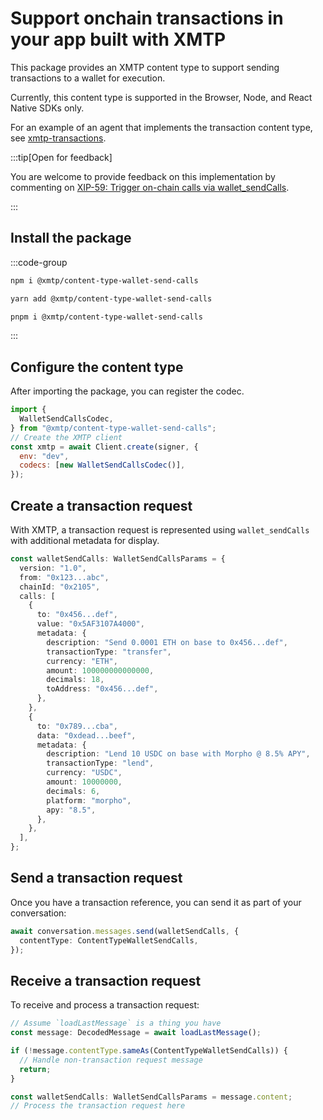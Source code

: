 
<AutoBreadcrumb />

# Support onchain transactions in your app built with XMTP

This package provides an XMTP content type to support sending transactions to a wallet for execution.

Currently, this content type is supported in the Browser, Node, and React Native SDKs only.

For an example of an agent that implements the transaction content type, see [xmtp-transactions](https://github.com/ephemeraHQ/xmtp-agent-examples/tree/main/examples/xmtp-transactions).

:::tip[Open for feedback]

You are welcome to provide feedback on this implementation by commenting on [XIP-59: Trigger on-chain calls via wallet_sendCalls](https://community.xmtp.org/t/xip-59-trigger-on-chain-calls-via-wallet-sendcalls/889).

:::

## Install the package

:::code-group

```bash [npm]
npm i @xmtp/content-type-wallet-send-calls
```

```bash [yarn]
yarn add @xmtp/content-type-wallet-send-calls
```

```bash [pnpm]
pnpm i @xmtp/content-type-wallet-send-calls
```

:::

## Configure the content type

After importing the package, you can register the codec.

```js [Node]
import {
  WalletSendCallsCodec,
} from "@xmtp/content-type-wallet-send-calls";
// Create the XMTP client
const xmtp = await Client.create(signer, {
  env: "dev",
  codecs: [new WalletSendCallsCodec()],
});
```

## Create a transaction request

With XMTP, a transaction request is represented using `wallet_sendCalls` with additional metadata for display.

```ts [Node]
const walletSendCalls: WalletSendCallsParams = {
  version: "1.0",
  from: "0x123...abc",
  chainId: "0x2105",
  calls: [
    {
      to: "0x456...def",
      value: "0x5AF3107A4000",
      metadata: {
        description: "Send 0.0001 ETH on base to 0x456...def",
        transactionType: "transfer",
        currency: "ETH",
        amount: 100000000000000,
        decimals: 18,
        toAddress: "0x456...def",
      },
    },
    {
      to: "0x789...cba",
      data: "0xdead...beef",
      metadata: {
        description: "Lend 10 USDC on base with Morpho @ 8.5% APY",
        transactionType: "lend",
        currency: "USDC",
        amount: 10000000,
        decimals: 6,
        platform: "morpho",
        apy: "8.5",
      },
    },
  ],
};
```

## Send a transaction request

Once you have a transaction reference, you can send it as part of your conversation:

```ts [Node]
await conversation.messages.send(walletSendCalls, {
  contentType: ContentTypeWalletSendCalls,
});
```

## Receive a transaction request

To receive and process a transaction request:

```ts [Node]
// Assume `loadLastMessage` is a thing you have
const message: DecodedMessage = await loadLastMessage();

if (!message.contentType.sameAs(ContentTypeWalletSendCalls)) {
  // Handle non-transaction request message
  return;
}

const walletSendCalls: WalletSendCallsParams = message.content;
// Process the transaction request here
```
